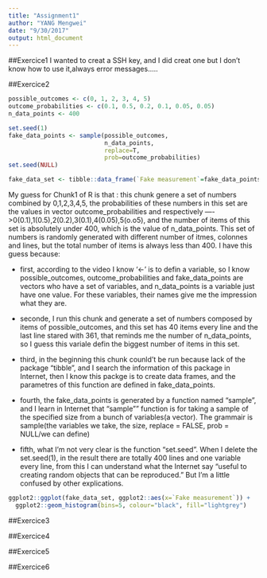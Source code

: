 ```yaml
---
title: "Assignment1"
author: "YANG Mengwei"
date: "9/30/2017"
output: html_document
---
```


##Exercice1
I wanted to creat a SSH key, and I did creat one but I don't know how to use it,always error messages.....

##Exercice2
```r
possible_outcomes <- c(0, 1, 2, 3, 4, 5)
outcome_probabilities <- c(0.1, 0.5, 0.2, 0.1, 0.05, 0.05)
n_data_points <- 400

set.seed(1)
fake_data_points <- sample(possible_outcomes,
                           n_data_points,
                           replace=T,
                           prob=outcome_probabilities)
set.seed(NULL)

fake_data_set <- tibble::data_frame(`Fake measurement`=fake_data_points)
```
My guess for Chunk1 of R is that : this chunk genere a set of numbers combined by 0,1,2,3,4,5, the probabilities of these numbers in this set are the values in vector outcome_probabilities and respectively ---->0(0.1),1(0.5),2(0.2),3(0.1),4(0.05),5(o.o5), and the number of items of this set is absolutely under 400, which is the value of n_data_points. This set of numbers is randomly generated with different number of itmes, colonnes and lines, but the total number of items is always less than 400. I have this guess because:

* first, according to the video I know '<-' is to defin a variable, so I know possible_outcomes, outcome_probabilities and fake_data_points are vectors who have a set of variables, and n_data_points is a variable just have one value. For these variables, their names give me the impression what they are.

* seconde, I run this chunk and generate a set of numbers composed by items of possible_outcomes, and this set has 40 items every line and the last line stared with 361, that reminds me the number of n_data_points, so I guess this variale defin the biggest number of items in this set.

* third, in the beginning this chunk counld't be run because lack of the package "tibble", and I search the information of this package in Internet, then I know this packge is to create data frames, and the parametres of this function are defined in fake_data_points.

* fourth, the fake_data_points is generated by a function named "sample", and I learn in Internet that "sample"" function is for taking a sample of the specified size from a bunch of variables(a vector). The grammair is sample(the variables we take, the size, replace = FALSE, prob = NULL/we can define)

* fifth, what I'm not very clear is the function "set.seed". When I delete the set.seed(1), in the result there are totally 400 lines and one variable every line, from this I can understand what the Internet say "useful to creating random objects that can be reproduced." But I'm  a little confused by other explications.

```r
ggplot2::ggplot(fake_data_set, ggplot2::aes(x=`Fake measurement`)) +
  ggplot2::geom_histogram(bins=5, colour="black", fill="lightgrey")
```

##Exercice3

##Exercice4

##Exercice5

##Exercice6